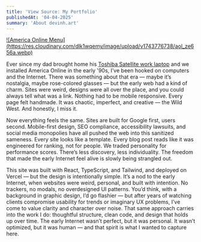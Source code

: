 ```yaml
---
title: 'View Source: My Portfolio'
publishedAt: '04-04-2025'
summary: 'About devinh.art'
---
```


<a href="https://res.cloudinary.com/dlk1wqemy/image/upload/v1743776738/aol_ze656a.webp">
![America Online Menu](https://res.cloudinary.com/dlk1wqemy/image/upload/v1743776738/aol_ze656a.webp)
</a>

Ever since my dad brought home his [Toshiba Satellite work laptop](https://res.cloudinary.com/dlk1wqemy/image/upload/v1743776738/toshiba-laptop_wb7an3.webp) and we installed America Online in the early '90s, I’ve been hooked on computers and the Internet. There was something about that era — maybe it’s nostalgia, maybe rose-colored glasses — but the early web had a kind of charm. Sites were weird, designs were all over the place, and you could always tell what was a link. Nothing had to be mobile responsive. Every page felt handmade. It was chaotic, imperfect, and creative — the Wild West. And honestly, I miss it.

Now everything feels the same. Sites are built for Google first, users second. Mobile-first design, SEO compliance, accessibility lawsuits, and social media monopolies have all pushed the web into this sanitized sameness. Every site looks like a template. Every blog post reads like it was engineered for ranking, not for people. We traded personality for performance scores. There’s less discovery, less individuality. The freedom that made the early Internet feel alive is slowly being strangled out.

This site was built with React, TypeScript, and Tailwind, and deployed on Vercel — but the design is intentionally simple. It’s a nod to the early Internet, when websites were weird, personal, and built with intention. No trackers, no modals, no overdesigned UI patterns. You’d think, with a background in graphic design, I’d go flashier — but after years of watching clients compromise usability for trends or imaginary UX problems, I’ve come to value clarity and character over noise. That same approach carries into the work I do: thoughtful structure, clean code, and design that holds up over time. The early Internet wasn’t perfect, but it was personal. It wasn’t optimized, but it was human — and that spirit is what I wanted to capture here.